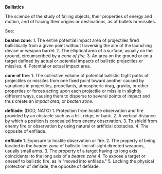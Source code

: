 '''Ballistics'''

The science of the study of falling objects, their properties of energy and motion, and of tracing their origins or destinations, as of bullets or missiles.

See:

'''beaten zone''':
1. The entire potential impact area of projectiles fired ballistically from a given point without traversing the aim of the launching device or weapon barrel. 2. The elliptical area of a surface, usually on the ground, circumscribed by a ''cone of fire.'' 3. An area on the ground or on a target defined by actual or potential impacts of ballistic projectiles or missiles.  4. Potential or actual impact area.

'''cone of fire''':
1. The collective volume of potential ballistic flight paths of projectiles or missiles from one fixed point toward another caused by variations in projectiles, propellants, atmospheric drag, gravity, or other properties or forces acting upon each projectile or missile in slightly different ways, causing them to disperse to several points of impact and thus create an ''impact area,'' or ''beaten zone.''

'''defilade''': 
(DOD, NATO) 1. Protection from hostile observation and fire provided by an obstacle such as a hill, ridge, or bank. 2. A vertical distance by which a position is concealed from enemy observation. 3. To shield from enemy fire or observation by using natural or artificial obstacles. 4. The opposite of enfilade.

'''enfilade ''' 
1. Exposure to hostile observation or fire.  2. The property of being located in the ''beaten zone'' of ballistic line-of-sight directed weapons, usually small arms.  3. The property of a target having its long axis coincidental to the long axis of a ''beaten zone''  4. To expose a target or oneself to ballistic fire, as in "moved into enfilade." 5. Lacking the physical protection of defilade; the opposite of defilade.